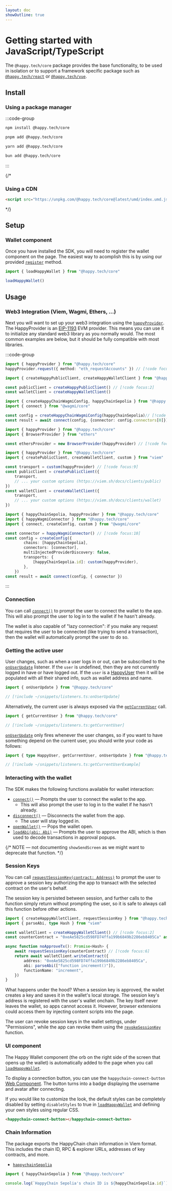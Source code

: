 ```yaml
---
layout: doc
showOutline: true
---
```


# Getting started with JavaScript/TypeScript

The `@happy.tech/core` package provides the base functionality, to be used in isolation or to 
support a framework specific package such as [`@happy.tech/react`][react-getting-started] or [`@happy.tech/vue`][vue-getting-started].

[react-getting-started]: /sdk/react
[vue-getting-started]: /sdk/vue


## Install

### Using a package manager

:::code-group

```bash [npm]
npm install @happy.tech/core
```

```bash [pnpm]
pnpm add @happy.tech/core
```

```bash [yarn]
yarn add @happy.tech/core
```

```bash [bun]
bun add @happy.tech/core
```

:::

{/*
### Using a CDN

```html
<script src="https://unpkg.com/@happy.tech/core@latest/umd/index.umd.js"></script>
```
*/}

## Setup 

### Wallet component

Once you have installed the SDK, you will need to register the wallet component on the page. 
The easiest way to acomplish this is by using our provided [`register`] method.

[`register`]: /sdk/js/api/functions/register

```ts twoslash
import { loadHappyWallet } from "@happy.tech/core"

loadHappyWallet()
```

## Usage

### Web3 Integration (Viem, Wagmi, Ethers, ...)

Next you will want to set up your web3 integration using the [`happyProvider`].
The HappyProvider is an [EIP-1193](https://eips.ethereum.org/EIPS/eip-1193) EVM provider. 
This means you can use it to initialize any standard web3 library as you normally would. 
The most common examples are below, but it should be fully compatible with most libraries.

[`happyProvider`]: /sdk/js/api/variables/happyProvider

:::code-group

```ts [Vanilla] twoslash
import { happyProvider } from "@happy.tech/core"
happyProvider.request({ method: "eth_requestAccounts" }) // [!code focus]
```

```ts [Viem] twoslash
import { createHappyPublicClient, createHappyWalletClient } from "@happy.tech/core"

const publicClient = createHappyPublicClient() // [!code focus:2]
const walletClient = createHappyWalletClient()
```

```ts [Wagmi] twoslash
import { createHappyChainWagmiConfig, happyChainSepolia } from "@happy.tech/core"
import { connect } from "@wagmi/core"

const config = createHappyChainWagmiConfig(happyChainSepolia)// [!code focus:2]
const result = await connect(config, {connector: config.connectors[0]})
```

```ts [Ethers] twoslash
import { happyProvider } from "@happy.tech/core"
import { BrowserProvider } from "ethers"

const ethersProvider = new BrowserProvider(happyProvider) // [!code focus]
```

```ts [Viem (custom)] twoslash
import { happyProvider } from "@happy.tech/core"
import { createPublicClient, createWalletClient, custom } from "viem"

const transport = custom(happyProvider) // [!code focus:9]
const publicClient = createPublicClient({
    transport,
    // ... your custom options (https://viem.sh/docs/clients/public)
})
const walletClient = createWalletClient({
    transport,
    // ... your custom options (https://viem.sh/docs/clients/wallet)
})
 ```

```ts [Wagmi (custom)] twoslash
import { happyChainSepolia, happyProvider } from "@happy.tech/core"
import { happyWagmiConnector } from "@happy.tech/core"
import { connect, createConfig, custom } from "@wagmi/core"

const connector = happyWagmiConnector() // [!code focus:10]
const config = createConfig({
        chains: [happyChainSepolia],
        connectors: [connector],
        multiInjectedProviderDiscovery: false,
        transports: {
            [happyChainSepolia.id]: custom(happyProvider),
        },
    })
const result = await connect(config, { connector })
```

:::

### Connection

You can call [`connect()`] to prompt the user to connect the wallet to the app. This will also prompt the user to log in
to the wallet if he hasn't already.

[`connect()`]: /sdk/js/api/functions/connect

The wallet is also capable of "lazy connection": if you make any request that requires the user to be connected (like
trying to send a transaction), then the wallet will automatically prompt the user to do so.

### Getting the active user

User changes, such as when a user logs in or out, can be subscribed to the [`onUserUpdate`] listener.
If the `user` is undefined, then they are not currently logged in have or have logged out. 
If the `user` is a [HappyUser](/sdk/js/api/type-aliases/HappyUser) then it will be populated with all their 
shared info, such as wallet address and name.

[`onUserUpdate`]: /sdk/js/api/functions/onUserUpdate

```ts twoslash
import { onUserUpdate } from "@happy.tech/core"

// [!include ~/snippets/listeners.ts:onUserUpdate]
```

Alternatively, the current user is always exposed via the [`getCurrentUser`] call.

[`getCurrentUser`]: /sdk/js/api/functions/getCurrentUser

```ts twoslash
import { getCurrentUser } from "@happy.tech/core"

// [!include ~/snippets/listeners.ts:getCurrentUser]
```

[`onUserUpdate`] only fires whenever the user changes, so if you want to have something depend on the
current user, you should write your code as follows:

```ts twoslash
import { type HappyUser, getCurrentUser, onUserUpdate } from "@happy.tech/core"

// [!include ~/snippets/listeners.ts:getCurrentUserExample]
```

### Interacting with the wallet

The SDK makes the following functions available for wallet interaction:

- [`connect()`] — Prompts the user to connect the wallet to the app.
    - This will also prompt the user to log in to the wallet if he hasn't already.
- [`disconnect()`] — Disconnects the wallet from the app.
    - The user will stay logged in.
- [`openWallet()`] — Pops the wallet open.
- [`loadAbi(abi: Abi)`] — Prompts the user to approve the ABI, which is then used to decode
  transactions in approval popups.

[`disconnect()`]: /sdk/js/api/functions/disconnect
[`openWallet()`]: /sdk/js/api/functions/openWallet
[`loadAbi(abi: Abi)`]: /sdk/js/api/functions/loadAbi

{/* NOTE — not documenting `showSendScreen` as we might want to deprecate that function. */}

### Session Keys

You can call [`requestSessionKey(contract: Address)`] to prompt the user to approve a session key
authorizing the app to transact with the selected contract on the user's behalf.

[`requestSessionKey(contract: Address)`]: /sdk/js/api/functions/requestSessionKey

The session key is persisted between session, and further calls to the function simply return without
prompting the user, so it is safe to always call this function before other actions.

```ts twoslash
import { createHappyWalletClient, requestSessionKey } from "@happy.tech/core"
import { parseAbi, type Hash } from "viem"

const walletClient = createHappyWalletClient() // [!code focus:2]
const counterContract = "0xeAe5825cd598FD74ffa199b6849b2286eb8405Ca" as const

async function noApproveTx(): Promise<Hash> {
    await requestSessionKey(counterContract) // [!code focus:6]
    return await walletClient.writeContract({
        address: "0xeAe5825cd598FD74ffa199b6849b2286eb8405Ca",
        abi: parseAbi(["function increment()"]),
        functionName: "increment",
    })
}
```

What happens under the hood? When a session key is approved, the wallet creates a key and saves it in the wallet's local
storage. The session key's address is registered with the user's wallet onchain. The key itself never leaves the wallet,
so apps cannot access it. However, browser extensions could access them by injecting content scripts into the page.

The user can revoke session keys in the wallet settings, under "Permissions", while the app can revoke them using the
[`revokeSessionKey`] function.

[`revokeSessionKey`]: /sdk/js/api/functions/revokeSessionKey

### UI component

The Happy Wallet component (the orb on the right side of the screen that opens up the wallet)
is automatically added to the page when you call [`loadHappyWallet`].

To display a connection button, you can use the `happychain-connect-button` [Web Component](https://developer.mozilla.org/en-US/docs/Web/API/Web_components).
The button turns into a badge displaying the username and avatar after connecting.

If you would like to customize the look, the default styles can be completely disabled by setting 
`disableStyles` to true in [`loadHappyWallet`] and defining your own styles using regular CSS.

[`loadHappyWallet`]: /sdk/js/api/functions/loadHappyWallet

```html twoslash
<happychain-connect-button></happychain-connect-button>
```

### Chain Information

The package exports the HappyChain chain information in Viem format. This includes the chain ID, RPC
& explorer URLs, addresses of key contracts, and more.

- [`happychainSepolia`](/sdk/js/api/variables/happyChainSepolia)

```ts [twoslash]
import { happyChainSepolia } from "@happy.tech/core"

console.log(`HappyChain Sepolia's chain ID is ${happyChainSepolia.id}`)
```
